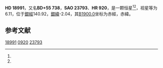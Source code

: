 {{Starbox begin
| name = HD 18991
}}
{{Starbox observe
| epoch = [[J2000.0|J2000.0]]
| constell = {{星座名待查}}<ref name=SIMBAD>{{cite web
 | url=http://simbad.u-strasbg.fr/simbad/sim-id?Ident=HR+920
 | title =Pulsating variable Star
 | publisher=Centre de Données astronomiques de Strasbourg
 | work=SIMBAD
 | accessdate=2012-07-13}}</ref><ref name=DATA>{{cite web
 | url=http://vizier.u-strasbg.fr/viz-bin/VizieR-5?-out.add=.&-source=5050&-corr=PK=HR&-out.max=9999&HR=920
 | title=VizieR Detailed Page
 | accessdate=2012-07-13
 | archive-date=2016-03-04
 | archive-url=https://web.archive.org/web/20160304200915/http://vizier.u-strasbg.fr/viz-bin/VizieR-5?-out.add=.&-source=5050&-corr=PK=HR&-out.max=9999&HR=920
 | dead-url=no
 }}</ref>
| 星官 = 
| ra = {{RA|3|5|39.9}}<ref name=SIMBAD /><ref name=DATA />
| dec = {{DEC|+56|4|7}}<ref name=SIMBAD /><ref name=DATA />
| appmag_v = 6.11<ref name=SIMBAD /><ref name=DATA />
}}
{{Starbox character
| class = G9III<ref name=SIMBAD /><ref name=DATA />
| b-v = 1.02<ref name=SIMBAD /><ref name=DATA />
| u-b = <ref name=SIMBAD /><ref name=DATA />
| r-i = <ref name=SIMBAD /><ref name=DATA />
| variable = 
}}
{{Starbox astrometry
| radial_v = 
| prop_mo_ra = -11
| parallax = 
| p_error = 
}}
{{Starbox catalog
| names =BD+55 738，[[SAO星表|SAO]] 23793，[[HD星表|HD]] 18991，[[HR星表|HR]] 920}}
{{Starbox reference |Simbad=HR+920}}
{{Starbox end}}

'''HD 18991'''，又名'''BD+55 738'''，'''SAO 23793'''、'''HR 920'''，是一颗恒星<ref name=SIMBAD /><ref name=DATA />，视星等为6.11，位于[[銀道座標系|銀經]]140.92，[[銀道座標系|銀緯]]-2.04，其[[B1900.0|B1900.0]]坐标为赤經{{RA|2|58|12}}，赤緯{{DEC|+55|-2.04|45}}。

== 参考文献 ==
{{reflist}}

{{star-stub}}

[[Category:HD和HDE天體|18991]]
[[Category:HR天體|0920]]
[[Category:SAO天體|23793]]